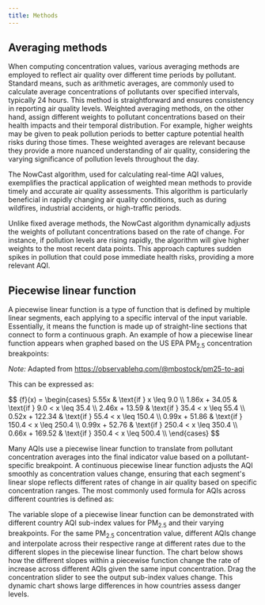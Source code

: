 ```yaml
---
title: Methods
---
```



## Averaging methods

When computing concentration values, various averaging methods are employed to reflect air quality over different time periods by pollutant. Standard means, such as arithmetic averages, are commonly used to calculate average concentrations of pollutants over specified intervals, typically 24 hours. This method is straightforward and ensures consistency in reporting air quality levels. Weighted averaging methods, on the other hand, assign different weights to pollutant concentrations based on their health impacts and their temporal distribution. For example, higher weights may be given to peak pollution periods to better capture potential health risks during those times. These weighted averages are relevant because they provide a more nuanced understanding of air quality, considering the varying significance of pollution levels throughout the day.

The NowCast algorithm, used for calculating real-time AQI values, exemplifies the practical application of weighted mean methods to provide timely and accurate air quality assessments. This algorithm is particularly beneficial in rapidly changing air quality conditions, such as during wildfires, industrial accidents, or high-traffic periods.

Unlike fixed average methods, the NowCast algorithm dynamically adjusts the weights of pollutant concentrations based on the rate of change. For instance, if pollution levels are rising rapidly, the algorithm will give higher weights to the most recent data points. This approach captures sudden spikes in pollution that could pose immediate health risks, providing a more relevant AQI.

## Piecewise linear function

A piecewise linear function is a type of function that is defined by multiple linear segments, each applying to a specific interval of the input variable. Essentially, it means the function is made up of straight-line sections that connect to form a continuous graph. An example of how a piecewise linear function appears when graphed based on the US EPA PM<sub>2.5</sub> concentration breakpoints:

<PiecewiseChart />

_Note:_ Adapted from https://observablehq.com/@mbostock/pm25-to-aqi

This can be expressed as:

<div class="latex-container">
$$
{f}(x) = \begin{cases}
5.55x & \text{if } x \leq 9.0 \\
1.86x + 34.05 & \text{if } 9.0 < x \leq 35.4 \\
2.46x + 13.59 & \text{if } 35.4 < x \leq 55.4 \\
0.52x + 122.34 & \text{if } 55.4 < x \leq 150.4 \\
0.99x + 51.86 & \text{if } 150.4 < x \leq 250.4 \\
0.99x + 52.76 & \text{if } 250.4 < x \leq 350.4 \\
0.66x + 169.52 & \text{if } 350.4 < x \leq 500.4 \\
\end{cases}
$$
</div>

Many AQIs use a piecewise linear function to translate from pollutant concentration averages into the final indicator value based on a pollutant-specific breakpoint. A continuous piecewise linear function adjusts the AQI smoothly as concentration values change, ensuring that each segment's linear slope reflects different rates of change in air quality based on specific concentration ranges. The most commonly used formula for AQIs across different countries is defined as:

<PiecewiseLatexDoc label="AQI" />

The variable slope of a piecewise linear function can be demonstrated with different country AQI sub-index values for PM<sub>2.5</sub> and their varying breakpoints. For the same PM<sub>2.5</sub> concentration value, different AQIs change and interpolate across their respective range at different rates due to the different slopes in the piecewise linear function. The chart below shows how the different slopes within a piecewise function change the rate of increase across different AQIs given the same input concentration. Drag the concentration slider to see the output sub-index values change. This dynamic chart shows large differences in how countries assess danger levels.

<SlopeChart client:only="solid" />
